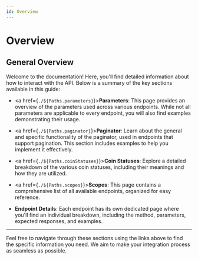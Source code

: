 ```yaml
---
id: Overview
---
```



# Overview

## General Overview

Welcome to the documentation! Here, you'll find detailed information about how to interact with the API. Below is a summary of the key sections available in this guide:

- <a href={`./${Paths.parameters}`}>**Parameters**</a>: This page provides an overview of the parameters used across various endpoints. While not all parameters are applicable to every endpoint, you will also find examples demonstrating their usage.

- <a href={`./${Paths.paginator}`}>**Paginator**</a>: Learn about the general and specific functionality of the paginator, used in endpoints that support pagination. This section includes examples to help you implement it effectively.

- <a href={`./${Paths.coinStatuses}`}>**Coin Statuses**</a>: Explore a detailed breakdown of the various coin statuses, including their meanings and how they are utilized.

- <a href={`./${Paths.scopes}`}>**Scopes**</a>: This page contains a comprehensive list of all available endpoints, organized for easy reference.

- **Endpoint Details**: Each endpoint has its own dedicated page where you'll find an individual breakdown, including the method, parameters, expected responses, and examples.

---

Feel free to navigate through these sections using the links above to find the specific information you need. We aim to make your integration process as seamless as possible.
